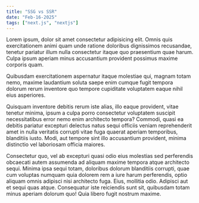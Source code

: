 ```yaml
---
title: "SSG vs SSR"
date: "Feb-16-2025"
tags: ["next.js", "nextjs"]
---
```


Lorem ipsum, dolor sit amet consectetur adipisicing elit. Omnis quis exercitationem animi quam unde ratione doloribus dignissimos recusandae, tenetur pariatur illum nulla consectetur itaque quo praesentium quae harum. Culpa ipsum aperiam minus accusantium provident possimus maxime corporis quam.

Quibusdam exercitationem aspernatur itaque molestiae qui, magnam totam nemo, maxime laudantium soluta saepe enim cumque fugit tempora dolorum rerum inventore quo tempore cupiditate voluptatem eaque nihil eius asperiores.

Quisquam inventore debitis rerum iste alias, illo eaque provident, vitae tenetur minima, ipsum a culpa porro consectetur voluptatem suscipit necessitatibus error nemo enim architecto tempora? Commodi, quasi ea debitis pariatur excepturi delectus natus sequi officiis veniam reprehenderit amet in nulla veritatis corrupti vitae fuga quaerat aperiam temporibus, blanditiis iusto. Modi, aut tempore sint illo accusantium provident, minima distinctio vel laboriosam officia maiores.

Consectetur quo, vel ab excepturi quasi odio eius molestias sed perferendis obcaecati autem assumenda ad aliquam maxime tempora atque architecto sequi. Minima ipsa sequi totam, doloribus dolorum blanditiis corrupti, quae cum voluptas numquam quia dolorem rem a iure harum perferendis, optio aliquam omnis adipisci nisi architecto fuga. Eius, mollitia odio. Adipisci aut et sequi quas atque. Consequatur iste reiciendis sunt sit, quibusdam totam minus aperiam dolorum quo! Quia libero fugit nostrum maxime.
